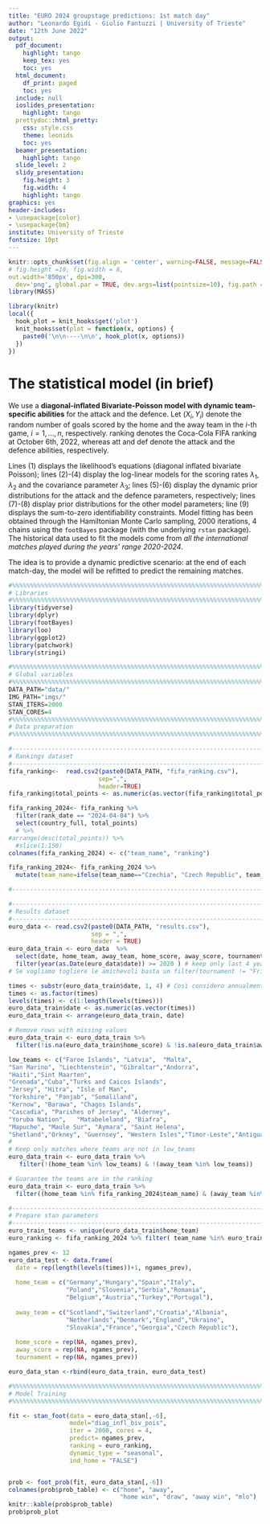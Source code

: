 ```yaml
---
title: "EURO 2024 groupstage predictions: 1st match day"
author: "Leonardo Egidi - Giulio Fantuzzi | University of Trieste"
date: "12th June 2022"
output:
  pdf_document:
    highlight: tango
    keep_tex: yes
    toc: yes
  html_document:
    df_print: paged
    toc: yes
  include: null
  ioslides_presentation:
    highlight: tango
  prettydoc::html_pretty:
    css: style.css
    theme: leonids
    toc: yes
  beamer_presentation:
    highlight: tango
  slide_level: 2
  slidy_presentation:
    fig.height: 3
    fig.width: 4
    highlight: tango
graphics: yes
header-includes:
- \usepackage{color}
- \usepackage{bm}
institute: University of Trieste
fontsize: 10pt
---
```


```r
knitr::opts_chunk$set(fig.align = 'center', warning=FALSE, message=FALSE, fig.asp=0.725, 
# fig.height =10, fig.width = 8,
out.width='850px', dpi=300, 
  dev='png', global.par = TRUE, dev.args=list(pointsize=10), fig.path = 'figs/')
library(MASS)
```
```r
library(knitr)
local({
  hook_plot = knit_hooks$get('plot')
  knit_hooks$set(plot = function(x, options) {
    paste0('\n\n----\n\n', hook_plot(x, options))
  })
})
```

# The statistical model (in brief)

We use a **diagonal-inflated Bivariate-Poisson model with dynamic team-specific abilities** for the attack and the defence. Let $(X_{i}, Y_{i})$ denote the random number of goals scored by the home and the away team in the $i$-th game, $i=1,\ldots,n$, respectively. $\mathsf{ranking}$ denotes the Coca-Cola FIFA ranking at October 6th, 2022, whereas att and def denote the attack and the defence abilities, respectively.


\begin{align}
(X_i, Y_i) &\ \sim \ \begin{cases} (1-p) \text{BP}(x_i, y_i |\lambda_1, \lambda_2, \lambda_3) \ \ \ & \text{if} \    x \ne y \\ (1-p) \text{BP}(x_i, y_i | \lambda_1, \lambda_2, \lambda_3) + pD(x, \eta) \ \ \ & \text{if} \   x = y, \end{cases}, \\
\log(\lambda_{1i}) &=\    \text{att}_{h_i, t}+ \text{def}_{a_i,t} + \frac{\gamma}{2}(\mathsf{ranking}_{h_i}-\mathsf{ranking}_{a_i}) \\
\log(\lambda_{2i}) & =\    \text{att}_{a_i,t} + \text{def}_{h_i,t} - \frac{\gamma}{2}(\mathsf{ranking}_{h_i}-\mathsf{ranking}_{a_i}), \ \ i=1,\ldots,n\ (\text{matches}), \\
\log(\lambda_{3i}) & =\ \rho,\\
\text{att}_{k, t}&  \sim \ \mathcal{N}(\text{att}_{k, t-1}, \sigma^2), \\
\text{def}_{k, t} & \sim \  \mathcal{N}(\text{def}_{k, t-1}, \sigma^2),\\
\rho, \ \gamma & \sim \mathcal{N}(0,1) \\
p & \sim \text{Uniform}(0,1)\\
& \sum_{k=1}^{n_t} \text{att}_{k, }=0, \  \sum_{k=1}^{n_t}\text{def}_{k, }=0, \ \ k=1,\ldots n_t \ (\text{teams}), \  t=1,\ldots, T \ (\text{times}).
\label{eq:scoring_rue}
\end{align}

Lines (1) displays the likelihood's equations (diagonal inflated bivariate Poisson); lines (2)-(4) display the log-linear models for the scoring rates $\lambda_{1}, \lambda_{2}$ and the covariance parameter $\lambda_3$; lines (5)-(6) display the dynamic prior distributions for the attack and the defence parameters, respectively; lines (7)-(8) display prior distributions for the other model parameters; line (9) displays the sum-to-zero identifiability constraints. Model fitting has been obtained through the Hamiltonian Monte Carlo sampling, 2000 iterations, 4 chains using the ```footBayes``` \texttt{R} package (with the underlying ```rstan``` package). The historical data used to fit the models come from *all the international matches played during the years' range 2020-2024*.

The idea is to provide a dynamic predictive scenario: at the end of each match-day, the model will be refitted  to predict the remaining matches.

```r
#%%%%%%%%%%%%%%%%%%%%%%%%%%%%%%%%%%%%%%%%%%%%%%%%%%%%%%%%%%%%%%%%%%%%%%%%%%%%%%%
# Libraries 
#%%%%%%%%%%%%%%%%%%%%%%%%%%%%%%%%%%%%%%%%%%%%%%%%%%%%%%%%%%%%%%%%%%%%%%%%%%%%%%%
library(tidyverse)
library(dplyr)
library(footBayes)
library(loo)
library(ggplot2)
library(patchwork)
library(stringi)

#%%%%%%%%%%%%%%%%%%%%%%%%%%%%%%%%%%%%%%%%%%%%%%%%%%%%%%%%%%%%%%%%%%%%%%%%%%%%%%%
# Global variables
#%%%%%%%%%%%%%%%%%%%%%%%%%%%%%%%%%%%%%%%%%%%%%%%%%%%%%%%%%%%%%%%%%%%%%%%%%%%%%%%
DATA_PATH="data/"
IMG_PATH="imgs/"
STAN_ITERS=2000
STAN_CORES=4
#%%%%%%%%%%%%%%%%%%%%%%%%%%%%%%%%%%%%%%%%%%%%%%%%%%%%%%%%%%%%%%%%%%%%%%%%%%%%%%%
# Data preparation
#%%%%%%%%%%%%%%%%%%%%%%%%%%%%%%%%%%%%%%%%%%%%%%%%%%%%%%%%%%%%%%%%%%%%%%%%%%%%%%%

#-------------------------------------------------------------------------------
# Rankings dataset
#-------------------------------------------------------------------------------
fifa_ranking<-  read.csv2(paste0(DATA_PATH, "fifa_ranking.csv"),
                         sep=",",
                         header=TRUE)
fifa_ranking$total_points <- as.numeric(as.vector(fifa_ranking$total_points))/(10^3)

fifa_ranking_2024<- fifa_ranking %>% 
  filter(rank_date == "2024-04-04") %>% 
  select(country_full, total_points)
  # %>%
#arrange(desc(total_points)) %>%
  #slice(1:150)
colnames(fifa_ranking_2024) <- c("team_name", "ranking")

fifa_ranking_2024<- fifa_ranking_2024 %>%
  mutate(team_name=ifelse(team_name=="Czechia", "Czech Republic", team_name))

#-------------------------------------------------------------------------------

#-------------------------------------------------------------------------------
# Results dataset
#-------------------------------------------------------------------------------
euro_data <- read.csv2(paste0(DATA_PATH, "results.csv"),
                       sep = ",",
                       header = TRUE)
euro_data_train <- euro_data  %>%
  select(date, home_team, away_team, home_score, away_score, tournament) %>%
  filter(year(as.Date(euro_data$date)) >= 2020 ) # keep only last 4 years
# Se vogliamo togliere le amichevoli basta un filter(tournament != "Friendly")

times <- substr(euro_data_train$date, 1, 4) # Così considero annualmente...valutare se prendere anche il mese
times <- as.factor(times)
levels(times) <- c(1:length(levels(times)))
euro_data_train$date <- as.numeric(as.vector(times))
euro_data_train <- arrange(euro_data_train, date)

# Remove rows with missing values
euro_data_train <- euro_data_train %>%
  filter(!is.na(euro_data_train$home_score) & !is.na(euro_data_train$away_score) )

low_teams <- c("Faroe Islands", "Latvia",  "Malta",
"San Marino", "Liechtenstein", "Gibraltar","Andorra",
"Haiti","Sint Maarten",
"Grenada","Cuba","Turks and Caicos Islands",
"Jersey", "Hitra", "Isle of Man",
"Yorkshire", "Panjab", "Somaliland",
"Kernow", "Barawa", "Chagos Islands",
"Cascadia", "Parishes of Jersey", "Alderney",
"Yoruba Nation",   "Matabeleland", "Biafra",
"Mapuche", "Maule Sur", "Aymara", "Saint Helena",
"Shetland","Orkney", "Guernsey", "Western Isles","Timor-Leste","Antigua and Barbuda")
# 
# Keep only matches where teams are not in low_teams
euro_data_train <- euro_data_train %>%
   filter(!(home_team %in% low_teams) & !(away_team %in% low_teams))

# Guarantee the teams are in the ranking
euro_data_train <- euro_data_train %>%
  filter((home_team %in% fifa_ranking_2024$team_name) & (away_team %in% fifa_ranking_2024$team_name) )

#-------------------------------------------------------------------------------
# Prepare stan parameters
#-------------------------------------------------------------------------------
euro_train_teams <- unique(euro_data_train$home_team)
euro_ranking <- fifa_ranking_2024 %>% filter( team_name %in% euro_train_teams)

ngames_prev <- 12
euro_data_test <- data.frame(
  date = rep(length(levels(times))+1, ngames_prev),
  
  home_team = c("Germany","Hungary","Spain","Italy",
                "Poland","Slovenia","Serbia","Romania",
                "Belgium","Austria","Turkey","Portugal"),
  
  away_team = c("Scotland","Switzerland","Croatia","Albania",
                "Netherlands","Denmark","England","Ukraine",
                "Slovakia","France","Georgia","Czech Republic"),
  
  home_score = rep(NA, ngames_prev),
  away_score = rep(NA, ngames_prev),
  tournament = rep(NA, ngames_prev))

euro_data_stan <-rbind(euro_data_train, euro_data_test)

#%%%%%%%%%%%%%%%%%%%%%%%%%%%%%%%%%%%%%%%%%%%%%%%%%%%%%%%%%%%%%%%%%%%%%%%%%%%%%%%
# Model Training
#%%%%%%%%%%%%%%%%%%%%%%%%%%%%%%%%%%%%%%%%%%%%%%%%%%%%%%%%%%%%%%%%%%%%%%%%%%%%%%%

fit <- stan_foot(data = euro_data_stan[,-6],
                 model="diag_infl_biv_pois",
                 iter = 2000, cores = 4,
                 predict= ngames_prev,
                 ranking = euro_ranking,
                 dynamic_type = "seasonal",
                 ind_home = "FALSE") 


prob <- foot_prob(fit, euro_data_stan[,-6])
colnames(prob$prob_table) <- c("home", "away",
                               "home win", "draw", "away win", "mlo")
knitr::kable(prob$prob_table)
prob$prob_plot
```


